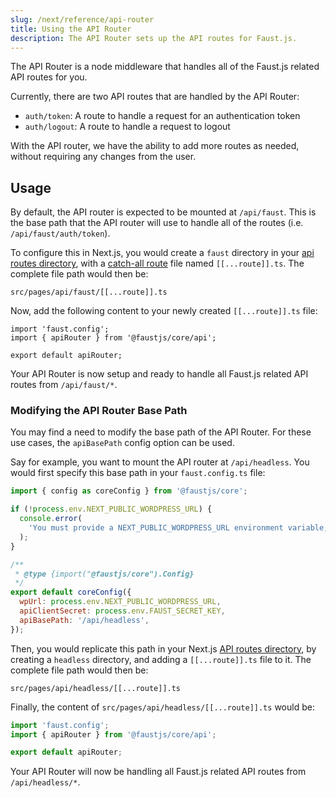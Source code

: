 ```yaml
---
slug: /next/reference/api-router
title: Using the API Router
description: The API Router sets up the API routes for Faust.js.
---
```



<BaseUrlNotice />

The API Router is a node middleware that handles all of the Faust.js related API routes for you.

Currently, there are two API routes that are handled by the API Router:

- `auth/token`: A route to handle a request for an authentication token
- `auth/logout`: A route to handle a request to logout

With the API router, we have the ability to add more routes as needed, without requiring any changes from the user.

## Usage

By default, the API router is expected to be mounted at `/api/faust`. This is the base path that the API router will use to handle all of the routes (i.e. `/api/faust/auth/token`).

To configure this in Next.js, you would create a `faust` directory in your [api routes directory](https://nextjs.org/docs/api-routes/introduction), with a [catch-all route](https://nextjs.org/docs/routing/dynamic-routes#optional-catch-all-routes) file named `[[...route]].ts`. The complete file path would then be:

```
src/pages/api/faust/[[...route]].ts
```

Now, add the following content to your newly created `[[...route]].ts` file:

```tsx title="src/pages/api/faust/[[...route]].ts"
import 'faust.config';
import { apiRouter } from '@faustjs/core/api';

export default apiRouter;
```

Your API Router is now setup and ready to handle all Faust.js related API routes from `/api/faust/*`.

### Modifying the API Router Base Path

You may find a need to modify the base path of the API Router. For these use cases, the `apiBasePath` config option can be used.

Say for example, you want to mount the API router at `/api/headless`. You would first specify this base path in your `faust.config.ts` file:

```js title="faust.config.js" {15}
import { config as coreConfig } from '@faustjs/core';

if (!process.env.NEXT_PUBLIC_WORDPRESS_URL) {
  console.error(
    'You must provide a NEXT_PUBLIC_WORDPRESS_URL environment variable, did you forget to load your .env.local file?',
  );
}

/**
 * @type {import("@faustjs/core").Config}
 */
export default coreConfig({
  wpUrl: process.env.NEXT_PUBLIC_WORDPRESS_URL,
  apiClientSecret: process.env.FAUST_SECRET_KEY,
  apiBasePath: '/api/headless',
});
```

Then, you would replicate this path in your Next.js [API routes directory](https://nextjs.org/docs/api-routes/introduction), by creating a `headless` directory, and adding a `[[...route]].ts` file to it. The complete file path would then be:

```
src/pages/api/headless/[[...route]].ts
```

Finally, the content of `src/pages/api/headless/[[...route]].ts` would be:

```ts title="src/pages/api/headless/[[...route]].ts"
import 'faust.config';
import { apiRouter } from '@faustjs/core/api';

export default apiRouter;
```

Your API Router will now be handling all Faust.js related API routes from `/api/headless/*`.
